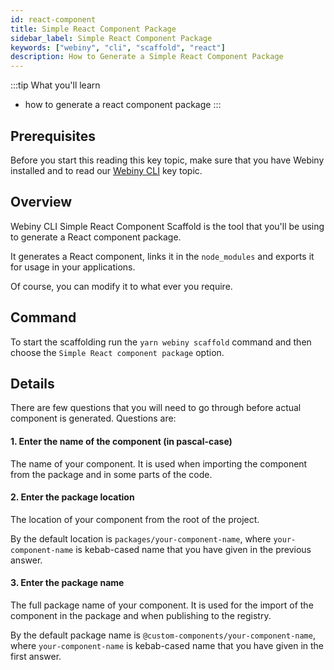 ```yaml
---
id: react-component
title: Simple React Component Package
sidebar_label: Simple React Component Package
keywords: ["webiny", "cli", "scaffold", "react"]
description: How to Generate a Simple React Component Package
---
```



:::tip What you'll learn
- how to generate a react component package
:::

## Prerequisites
Before you start this reading this key topic, make sure that you have Webiny installed and to read our [Webiny CLI](/docs/key-topics/webiny-cli) key topic.

## Overview
Webiny CLI Simple React Component Scaffold is the tool that you'll be using to generate a React component package.

It generates a React component, links it in the `node_modules` and exports it for usage in your applications.

Of course, you can modify it to what ever you require.


## Command

To start the scaffolding run the `yarn webiny scaffold` command and then choose the `Simple React component package` option.

## Details

There are few questions that you will need to go through before actual component is generated. Questions are:

#### 1. Enter the name of the component (in pascal-case)
The name of your component. It is used when importing the component from the package and in some parts of the code.

#### 2. Enter the package location
The location of your component from the root of the project.

By the default location is `packages/your-component-name`, where `your-component-name` is kebab-cased name that you have given in the previous answer.

#### 3. Enter the package name
The full package name of your component. It is used for the import of the component in the package and when publishing to the registry.

By the default package name is `@custom-components/your-component-name`, where `your-component-name` is kebab-cased name that you have given in the first answer.